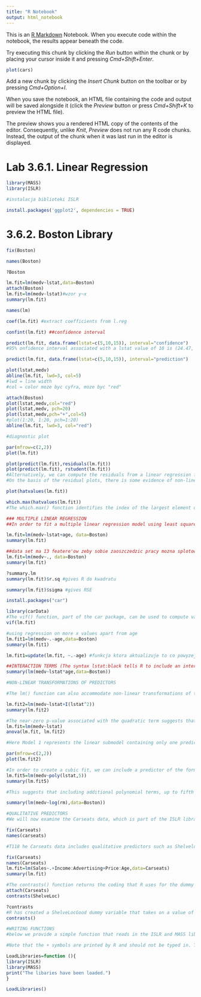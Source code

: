 ```yaml
---
title: "R Notebook"
output: html_notebook
---
```


This is an [R Markdown](http://rmarkdown.rstudio.com) Notebook. When you execute code within the notebook, the results appear beneath the code. 

Try executing this chunk by clicking the *Run* button within the chunk or by placing your cursor inside it and pressing *Cmd+Shift+Enter*. 

```r
plot(cars)
```

Add a new chunk by clicking the *Insert Chunk* button on the toolbar or by pressing *Cmd+Option+I*.

When you save the notebook, an HTML file containing the code and output will be saved alongside it (click the *Preview* button or press *Cmd+Shift+K* to preview the HTML file). 

The preview shows you a rendered HTML copy of the contents of the editor. Consequently, unlike *Knit*, *Preview* does not run any R code chunks. Instead, the output of the chunk when it was last run in the editor is displayed.

# Lab 3.6.1. Linear Regression
```r
library(MASS)
library(ISLR)

```


```r
#instalacja biblioteki ISLR
```

  
```r
install.packages('ggplot2', dependencies = TRUE)
```
  
# 3.6.2. Boston Library
```r
fix(Boston)
```
```r
names(Boston)
```
```r
?Boston
```
```r
lm.fit=lm(medv~lstat,data=Boston)
attach(Boston)
lm.fit=lm(medv~lstat)#wzor y~x
summary(lm.fit)
```

```r
names(lm)
```
```r
coef(lm.fit) #extract coefficients from l.reg
```
```r
confint(lm.fit) ##confidence interval
```

```r
predict(lm.fit, data.frame(lstat=c(5,10,15)), interval="confidence")
#95% onfidence interval associated with a lstat value of 10 is (24.47, 25.63)
```

```r
predict(lm.fit, data.frame(lstat=c(5,10,15)), interval="prediction")
```

```r
plot(lstat,medv)
abline(lm.fit, lwd=3, col=5)
#lwd = line width
#col = color moze byc cyfra, moze byc "red"

```

```r
attach(Boston)
plot(lstat,medv,col="red")
plot(lstat,medv, pch=20)
plot(lstat,medv,pch="+",col=5)
#plot(1:20, 1:20, pch=1:20)
abline(lm.fit, lwd=3, col="red")
```

```r
#diagnostic plot

par(mfrow=c(2,2))
plot(lm.fit)
```

```r
plot(predict(lm.fit),residuals(lm.fit))
plot(predict(lm.fit), rstudent(lm.fit))
#Alternatively, we can compute the residuals from a linear regression fit using the residuals() function. The function rstudent() will return the studentized residuals, and we can use this function to plot the residuals against the fitted values.
#On the basis of the residual plots, there is some evidence of non-linearity.

```

```r
plot(hatvalues(lm.fit))
```
```r
which.max(hatvalues(lm.fit))
#The which.max() function identifies the index of the largest element of a vector. In this case, it tells us which observation has the largest leverage statistic.
```
```r
### MULTIPLE LINEAR REGRESSION
##In order to fit a multiple linear regression model using least squares, we again use the lm() function. The syntax lm(y∼x1+x2+x3) is used to fit a model with three predictors, x1, x2, and x3.

```

```r
lm.fit=lm(medv~lstat+age, data=Boston)
summary(lm.fit)
```

```r
##data set ma 13 featere'ow zeby sobie zaoszczedzic pracy mozna splotowac wszystko
lm.fit=lm(medv~., data=Boston)
summary(lm.fit)
```
```r
?summary.lm
summary(lm.fit)$r.sq #gives R do kwadratu
```
```r
summary(lm.fit)$sigma #gives RSE
```

```r
install.packages("car")
```


```r
library(carData)
#The vif() function, part of the car package, can be used to compute variance inflation factors. Most VIF’s are low to moderate for this data.
vif(lm.fit)
```

```r
#using regression on more x values apart from age
lm.fit1=lm(medv~.-age,data=Boston)
summary(lm.fit1)
```
```r
lm.fit1=update(lm.fit, ~.-age) #funkcja ktora aktualizuje to co powyzej
```

```r
##INTERACTION TERMS (The syntax lstat:black tells R to include an interaction term between lstat and black. The syntax lstat*age simultaneously includes lstat, age, and the interaction term lstat×age as predictors; it is a shorthand for lstat+age+lstat:age.)
summary(lm(medv~lstat*age,data=Boston))
```
```r
#NON-LINEAR TRANSFORMATIONS OF PREDICTORS

#The lm() function can also accommodate non-linear transformations of the predictors. For instance, given a predictor X, we can create a predictor X2 using I(X^2). The function I() is needed since the ^ has a special meaning in a formula; wrapping as we do allows the standard usage in R, which is I() to raise X to the power 2. We now perform a regression of medv onto lstat and lstat2

lm.fit2=lm(medv~lstat+I(lstat^2))
summary(lm.fit2)
```

```r
#The near-zero p-value associated with the quadratic term suggests that it leads to an improved model. We use the anova() function to further quantify the extent to which the quadratic fit is superior to the linear fit.
lm.fit=lm(medv~lstat)
anova(lm.fit, lm.fit2)
```

```r
#Here Model 1 represents the linear submodel containing only one predictor, lstat, while Model 2 corresponds to the larger quadratic model that has two predictors, lstat and lstat2. The anova() function performs a hypothesis test comparing the two models. The null hypothesis is that the two models fit the data equally well, and the alternative hypothesis is that the full model is superior. Here the F-statistic is 135 and the associated p-value is virtually zero. This provides very clear evidence that the model containing the predictors lstat and lstat2 is far superior to the model that only contains the predictor lstat. This is not surprising, since earlier we saw evidence for non-linearity in the relationship between medv and lstat. If we type the code below, then we see that when the lstat2 term is included in the model, there is little discernible pattern in the residuals.

```

```r
par(mfrow=c(2,2))
plot(lm.fit2)
```

```r
#In order to create a cubic fit, we can include a predictor of the form I(X^3). However, this approach can start to get cumbersome for higher- order polynomials. A better approach involves using the poly() function to create the polynomial within lm(). For example, the following command produces a fifth-order polynomial fit:
lm.fit5=lm(medv~poly(lstat,5))
summary(lm.fit5)
```
```r
#This suggests that including additional polynomial terms, up to fifth order, leads to an improvement in the model fit! However, further investigation of the data reveals that no polynomial terms beyond fifth order have significant p-values in a regression fit. Of course, we are in no way restricted to using polynomial transforma- tions of the predictors. Here we try a log transformation.
```

```r
summary(lm(medv~log(rm),data=Boston))
```

```r
#QUALITATIVE PREDICTORS
#We will now examine the Carseats data, which is part of the ISLR library. We will attempt to predict Sales (child car seat sales) in 400 locations based on a number of predictors.

fix(Carseats)
names(carseats)
```

```r
#T118 he Carseats data includes qualitative predictors such as Shelveloc, an indicator of the quality of the shelving location —that is, the space within a store in which the car seat is displayed —at each location. The predictor Shelveloc takes on three possible values, Bad, Medium, and Good. Given a qualitative variable such as Shelveloc, R generates dummy variables automatically. Below we fit a multiple regression model that includes some interaction terms.

```

```r
fix(Carseats)
names(Carseats)
lm.fit=lm(Sales~.+Income:Advertising+Price:Age,data=Carseats)
summary(lm.fit)
```

```r
#The contrasts() function returns the coding that R uses for the dummy variables.
attach(Carseats)
contrasts(ShelveLoc)
```
```r
?contrasts
#R has created a ShelveLocGood dummy variable that takes on a value of 1 if the shelving location is good, and 0 otherwise. It has also created a ShelveLocMedium dummy variable that equals 1 if the shelving location is medium, and 0 otherwise. A bad shelving location corresponds to a zero for each of the two dummy variables. The fact that the coefficient for ShelveLocGood in the regression output is positive indicates that a good shelving location is associated with high sales (relative to a bad location). And ShelveLocMedium has a smaller positive coefficient, indicating that a medium shelving location leads to higher sales than a bad shelving location but lower sales than a good shelving location.
contrasts()
```


```r
#WRITING FUNCTIONS
#below we provide a simple function that reads in the ISLR and MASS libraries, called LoadLibraries(). Before we have created the function, R returns an error if we try to call it.

#Note that the + symbols are printed by R and should not be typed in. The { symbol informs R that multiple commands are about to be input. Hitting Enter after typing { will cause R to print the + symbol. We can then input as many commands as we wish, hitting Enter after each one. Finally the } symbol informs R that no further commands will be entered.

LoadLibraries=function (){
library(ISLR)
library(MASS)
print("The libaries have been loaded.")
}
```

```r
LoadLibraries()
```

